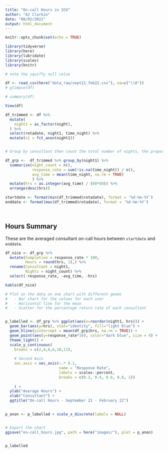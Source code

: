 ```yaml
---
title: "On-call Hours in ICU"
author: "AJ Clarkin"
date: "08/02/2022"
output: html_document
---
```


```r
knitr::opts_chunk$set(echo = TRUE)
```



```r

library(tidyverse)
library(here)
library(lubridate)
library(scales)
library(knitr)

```


```r

# note the squiffy null value

df <- read_csv(here("data_raw/sept21_feb22.csv"), na=c("\\0"))
# glimpse(df)

```



```r
# summary(df)

View(df)

df_trimmed <- df %>% 
  mutate(
    night1 = as_factor(night),
  ) %>% 
  select(rotadate, night1, time_night) %>% 
  mutate(n1 = fct_anon(night1))


# Group by consultant then count the total number of nights, the proportion filled in, and the average time of those completed

df_grp <-  df_trimmed %>% group_by(night1) %>% 
  summarise(night_count = n(),
            response_rate = sum(!is.na(time_night)) / n(),
            avg_time = mean(time_night, na.rm = TRUE)
            ) %>% 
  mutate(hrs = as.integer(avg_time) / (60*60)) %>% 
  arrange(desc(hrs))


```




```r

startdate <- format(min(df_trimmed$rotadate), format = '%d-%m-%Y')
enddate <- format(max(df_trimmed$rotadate), format = '%d-%m-%Y')




```


## Hours Summary

These are the averaged consultant on-call hours between `startdate` and `enddate`.



```r

df_nice <- df_grp %>% 
  mutate(Completion = response_rate * 100,
         Hours = round(hrs, 1),) %>% 
  rename(Consultant = night1,
         Nights = night_count) %>% 
  select(-response_rate, -avg_time, -hrs)

kable(df_nice)

```




```r

# Plot on the data on one chart with different geoms
#   - Bar chart for the values for each user
#   - Horizontal line for the mean
#   - Scatter for the percentage return rate of each consultant


p_labelled <- df_grp %>% ggplot(aes(x=reorder(night1, hrs))) +
  geom_bar(aes(y=hrs), stat="identity", fill="light blue") +
  geom_hline(yintercept = mean(df_grp$hrs, na.rm = TRUE)) +
  geom_point(aes(y=response_rate*10), color="dark blue", size = 4) +
  theme_light() +
  scale_y_continuous(
    breaks = c(2,4,6,8,10,12),
    
    # Second Axis
    sec.axis = sec_axis(~.* 0.1,
                        name = "Response Rate",
                        labels = scales::percent,
                        breaks = c(0.2, 0.4, 0.6, 0.8, 1))
    
    ) +
  ylab("Average Hours") +
  xlab("Consultant") +
  ggtitle("On-call Hours - September 21 - February 22")
  

p_anon <- p_labelled + scale_x_discrete(labels = NULL)


# Export the chart
ggsave("on-call_hours.jpg", path = here("images/"), plot = p_anon)


p_labelled

```

